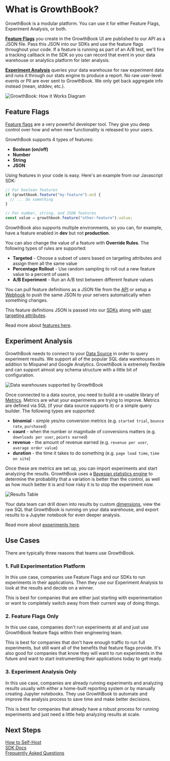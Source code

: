 # What is GrowthBook?

GrowthBook is a modular platform. You can use it for either Feature Flags, Experiment Analysis, or both.

[**Feature Flags**](/app/features) you create in the GrowthBook UI are published to our API as a JSON file. Pass this JSON into our SDKs and use the feature flags throughout your code. If a feature is running as part of an A/B test, we'll fire a tracking callback in the SDK so you can record that event in your data warehouse or analytics platform for later analysis.

[**Experiment Analysis**](/app/experiments) queries your data warehouse for raw experiment data and runs it through our stats engine to produce a report. No raw user-level events or PII are ever sent to GrowthBook. We only get back aggregate info instead (mean, stddev, etc.).

![GrowthBook: How it Works Diagram](/images/feature-flagging-experimentation-diagram-766.png)

## Feature Flags

[Feature flags](/app/features) are a very powerful developer tool. They give you deep control over how and when new functionality is released to your users.

GrowthBook supports 4 types of features:

- **Boolean (on/off)**
- **Number**
- **String**
- **JSON**

Using features in your code is easy. Here's an example from our Javascript SDK:

```js
// For boolean features
if (growthbook.feature("my-feature").on) {
  // ... Do something
}

// For number, string, and JSON features
const value = growthbook.feature("other-feature").value;
```

GrowthBook also supports multiple environments, so you can, for example, have a feature enabled in **dev** but not **production**.

You can also change the value of a feature with **Override Rules**. The following types of rules are supported:

- **Targeted** - Choose a subset of users based on targeting attributes and assign them all the same value
- **Percentage Rollout** - Use random sampling to roll out a new feature value to a percent of users
- **A/B Experiment** - Run an A/B test between different feature values

You can pull feature definitions as a JSON file from the [API](/app/api) or setup a [Webhook](/app/webhooks) to push the same JSON to your servers automatically when something changes.

This feature definitions JSON is passed into our [SDKs](/lib) along with [user targeting attributes](/app/features#targeting-attributes).

Read more about [features here](/app/features).

## Experiment Analysis

GrowthBook needs to connect to your [Data Source](/app/datasources) in order to query experiment results. We support all of the popular SQL data warehouses in addition to Mixpanel and Google Analytics. GrowthBook is extremely flexible and can support almost any schema structure with a little bit of configuration.

![Data warehouses supported by GrowthBook](/images/GrowthBook-supported-DB-766.png)

Once connected to a data source, you need to build a re-usable library of [Metrics](/app/metrics). Metrics are what your experiments are trying to improve. Metrics are defined via SQL (if your data source supports it) or a simple query builder. The following types are supported:

- **binomial** - simple yes/no conversion metrics (e.g. `started trial`, `bounce rate`, `purchased`)
- **count** - when the number or magnitude of conversions matters (e.g. `downloads per user`, `points earned`)
- **revenue** - the amount of revenue earned (e.g. `revenue per user`, `average order value`)
- **duration** - the time it takes to do something (e.g. `page load time`, `time on site`)

Once these are metrics are set up, you can import experiments and start analyzing the results. GrowthBook uses a [Bayesian statistics engine](/statistics) to determine the probability that a variation is better than the control, as well as how much better it is and how risky it is to stop the experiment now.

![Results Table](/images/results-table.png)

Your data team can drill down into results by custom [dimensions](/app/dimensions), view the raw SQL that GrowthBook is running on your data warehouse, and export results to a Jupyter notebook for even deeper analysis.

Read more about [experiments here](/app/experiments).

## Use Cases

There are typically three reasons that teams use GrowthBook.

### 1. Full Experimentation Platform

In this use case, companies use Feature Flags and our SDKs to run experiments in their applications. Then they use our Experiment Analysis to look at the results and decide on a winner.

This is best for companies that are either just starting with experimentation or want to completely switch away from their current way of doing things.

### 2. Feature Flags Only

In this use case, companies don't run experiments at all and just use GrowthBook feature flags within their engineering team.

This is best for companies that don't have enough traffic to run full experiments, but still want all of the benefits that feature flags provide. It's also good for companies that know they will want to run experiments in the future and want to start instrumenting their applications today to get ready.

### 3. Experiment Analysis Only

In this use case, companies are already running experiments and analyzing results usually with either a home-built reporting system or by manually creating Jupyter notebooks. They use GrowthBook to automate and improve the analysis process to save time and make better decisions.

This is best for companies that already have a robust process for running experiments and just need a little help analyzing results at scale.

## Next Steps

<div class="grid grid-cols-1 md:grid-cols-3 gap-4">
  <a href="/self-host" class="no-underline" style={{ textDecoration: "none" }}>
    <div class="p-4 rounded-lg text-white bg-gradient-to-b from-blue-400 to-blue-500 no-underline text-center">
      How to Self-Host
    </div>
  </a>
  <a href="/lib" class="no-underline" style={{ textDecoration: "none" }}>
    <div class="p-4 rounded-lg text-white bg-gradient-to-b from-purple-400 to-purple-500 no-underline text-center">
      SDK Docs
    </div>
  </a>
  <a href="/faq" class="no-underline" style={{ textDecoration: "none" }}>
    <div class="p-4 rounded-lg text-white bg-gradient-to-b from-purple-500 to-purple-600 no-underline text-center">
      Frequently Asked Questions
    </div>
  </a>
</div>
